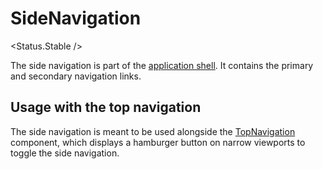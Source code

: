 
<Meta of={Stories} />

# SideNavigation

<Status.Stable />

The side navigation is part of the [application shell](https://developers.google.com/web/fundamentals/architecture/app-shell). It contains the primary and secondary navigation links.

<Props />

## Usage with the top navigation

<Story id="navigation-topnavigation--with-side-navigation" />

The side navigation is meant to be used alongside the [TopNavigation](Navigation/TopNavigation) component, which displays a hamburger button on narrow viewports to toggle the side navigation.
